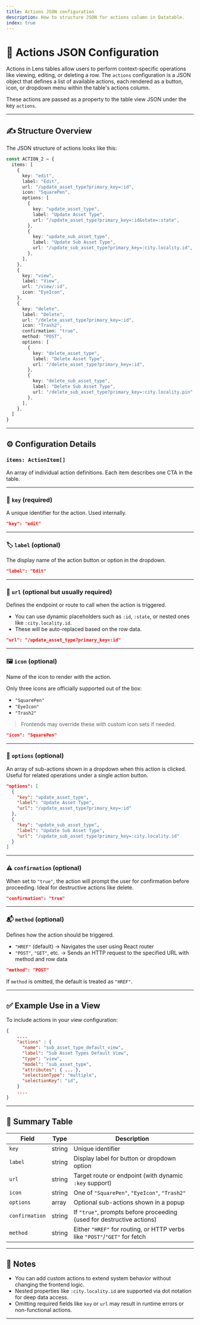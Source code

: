 ```yaml
---
title: Actions JSON configuration
description: How to structure JSON for actions column in Datatable.
index: true
---
```


# 🧩 Actions JSON Configuration

Actions in Lens tables allow users to perform context-specific operations like viewing, editing, or deleting a row. The `actions` configuration is a JSON object that defines a list of available actions, each rendered as a button, icon, or dropdown menu within the table's actions column.

These actions are passed as a property to the table view JSON under the key `actions`.

---

## ✍️ Structure Overview

The JSON structure of actions looks like this:

```ts
const ACTION_2 = {
  items: [
    {
      key: "edit",
      label: "Edit",
      url: "/update_asset_type?primary_key=:id",
      icon: "SquarePen",
      options: [
        {
          key: "update_asset_type",
          label: "Update Asset Type",
          url: "/update_asset_type?primary_key=:id&state=:state",
        },
        {
          key: "update_sub_asset_type",
          label: "Update Sub Asset Type",
          url: "/update_sub_asset_type?primary_key=:city.locality.id",
        },
      ],
    },
    {
      key: "view",
      label: "View",
      url: "/view/:id",
      icon: "EyeIcon",
    },
    {
      key: "delete",
      label: "Delete",
      url: "/delete_asset_type?primary_key=:id",
      icon: "Trash2",
      confirmation: "true",
      method: "POST",
      options: [
        {
          key: "delete_asset_type",
          label: "Delete Asset Type",
          url: "/delete_asset_type?primary_key=:id",
        },
        {
          key: "delete_sub_asset_type",
          label: "Delete Sub Asset Type",
          url: "/delete_sub_asset_type?primary_key=:city.locality.pin",
        },
      ],
    },
  ]
}
```

---

## ⚙️ Configuration Details

### `items: ActionItem[]`

An array of individual action definitions. Each item describes one CTA in the table.

---

### 🔑 `key` (required)

A unique identifier for the action. Used internally.

```json
"key": "edit"
```

---

### 🏷️ `label` (optional)

The display name of the action button or option in the dropdown.

```json
"label": "Edit"
```

---

### 🔗 `url` (optional but usually required)

Defines the endpoint or route to call when the action is triggered.

- You can use dynamic placeholders such as `:id`, `:state`, or nested ones like `:city.locality.id`.
- These will be auto-replaced based on the row data.

```json
"url": "/update_asset_type?primary_key=:id"
```

---

### 🖼️ `icon` (optional)

Name of the icon to render with the action.

Only three icons are officially supported out of the box:

- `"SquarePen"`
- `"EyeIcon"`
- `"Trash2"`

> Frontends may override these with custom icon sets if needed.

```json
"icon": "SquarePen"
```

---

### 📑 `options` (optional)

An array of sub-actions shown in a dropdown when this action is clicked. Useful for related operations under a single action button.

```json
"options": [
  {
    "key": "update_asset_type",
    "label": "Update Asset Type",
    "url": "/update_asset_type?primary_key=:id"
  },
  {
    "key": "update_sub_asset_type",
    "label": "Update Sub Asset Type",
    "url": "/update_sub_asset_type?primary_key=:city.locality.id"
  }
]
```

---

### ⚠️ `confirmation` (optional)

When set to `"true"`, the action will prompt the user for confirmation before proceeding. Ideal for destructive actions like delete.

```json
"confirmation": "true"
```

---

### 📬 `method` (optional)

Defines how the action should be triggered.

- `"HREF"` (default) → Navigates the user using React router
- `"POST"`, `"GET"`, etc. → Sends an HTTP request to the specified URL with method and row data

```json
"method": "POST"
```

If `method` is omitted, the default is treated as `"HREF"`.

---

## ✅ Example Use in a View

To include actions in your view configuration:

```json
{
    ....
    "actions" : {
      "name": "sub_asset_type_default_view",
      "label": "Sub Asset Types Default View",
      "type": "view",
      "model": "sub_asset_type",
      "attributes": { ... },
      "selectionType": "multiple",
      "selectionKey": "id",
    }
    ....
}
```

---

## 🧩 Summary Table

| Field        | Type     | Description                                                                 |
|--------------|----------|-----------------------------------------------------------------------------|
| `key`        | string   | Unique identifier                                                           |
| `label`      | string   | Display label for button or dropdown option                                 |
| `url`        | string   | Target route or endpoint (with dynamic `:key` support)                      |
| `icon`       | string   | One of `"SquarePen"`, `"EyeIcon"`, `"Trash2"`                               |
| `options`    | array    | Optional sub-actions shown in a popup                                       |
| `confirmation` | string | If `"true"`, prompts before proceeding (used for destructive actions)       |
| `method`     | string   | Either `"HREF"` for routing, or HTTP verbs like `"POST"`/`"GET"` for fetch  |

---

## 📌 Notes

- You can add custom actions to extend system behavior without changing the frontend logic.
- Nested properties like `:city.locality.id` are supported via dot notation for deep data access.
- Omitting required fields like `key` or `url` may result in runtime errors or non-functional actions.

---